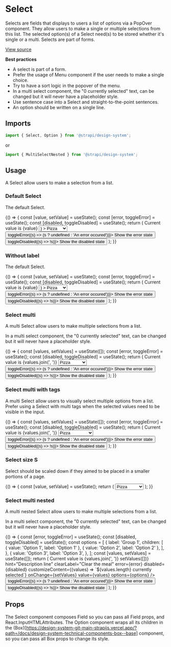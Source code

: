 

<Meta title="Design System/Components/Select" component={Select} />

# Select

Selects are fields that displays to users a list of options via a PopOver component. They allow users to make a single
or multiple selections from this list. The selected option(s) of a Select need(s) to be stored whether it's single or a
multi. Selects are part of forms.

[View source](https://github.com/strapi/design-system/tree/main/packages/strapi-design-system/src/Select)

**Best practices**

- A select is part of a form.
- Prefer the usage of Menu component if the user needs to make a single choice.
- Try to have a sort logic in the popover of the menu.
- In a multi select component, the "0 currently selected" text, can be changed but it will never have a placeholder
  style.
- Use sentence case into a Select and straight-to-the-point sentences.
- An option should be written on a single line.

## Imports

```js
import { Select, Option } from '@strapi/design-system';
```

or

```js
import { MultiSelectNested } from '@strapi/design-system';
```

## Usage

A Select allow users to make a selection from a list.

### Default Select

The default Select.

<Canvas>
  <Story name="base">
    {() => {
      const [value, setValue] = useState();
      const [error, toggleError] = useState();
      const [disabled, toggleDisabled] = useState();
      return (
        <Flex direction="column" alignItems="center" gap={11}>
          <Typography variant="beta">Current value is {value}</Typography>
          <Select
            id="select1"
            label="Choose your meal"
            labelAction={<Earth />}
            required
            placeholder="Your example"
            hint="Description line"
            onClear={() => {
              setValue(undefined);
            }}
            clearLabel="Clear the meal"
            error={error}
            value={value}
            onChange={setValue}
            disabled={disabled}
            selectButtonTitle="Carret Down Button"
          >
            <Option
              value="pizza"
              startIcon={<div style={{ height: '6px', borderRadius: '50%', width: '6px', background: 'red' }} />}
            >
              Pizza
            </Option>
            <Option value="hamburger">Hamburger</Option>
            <Option value="bagel">Bagel</Option>
          </Select>
          <button onClick={() => toggleError((s) => (s ? undefined : 'An error occured'))}>
            <Typography>Show the error state</Typography>
          </button>
          <button onClick={() => toggleDisabled((s) => !s)}>
            <Typography>Show the disabled state</Typography>
          </button>
        </Flex>
      );
    }}
  </Story>
</Canvas>

### Without label

The default Select.

<Canvas>
  <Story name="withoutLabel">
    {() => {
      const [value, setValue] = useState();
      const [error, toggleError] = useState();
      const [disabled, toggleDisabled] = useState();
      return (
        <Flex direction="column" alignItems="center" gap={11}>
          <Typography variant="beta">Current value is {value}</Typography>
          <Select
            id="select1"
            aria-label="Choose your meal"
            placeholder="Your example"
            hint="Description line"
            onClear={() => setValue(undefined)}
            clearLabel="Clear the meal"
            error={error}
            value={value}
            onChange={setValue}
            disabled={disabled}
            startIcon={<Plus />}
            selectButtonTitle="Carret Down Button"
          >
            <Option
              value="pizza"
              startIcon={<div style={{ height: '6px', borderRadius: '50%', width: '6px', background: 'red' }} />}
            >
              Pizza
            </Option>
            <Option value="hamburger">Hamburger</Option>
            <Option value="bagel">Bagel</Option>
          </Select>
          <button onClick={() => toggleError((s) => (s ? undefined : 'An error occured'))}>
            <Typography>Show the error state</Typography>
          </button>
          <button onClick={() => toggleDisabled((s) => !s)}>
            <Typography>Show the disabled state</Typography>
          </button>
        </Flex>
      );
    }}
  </Story>
</Canvas>

### Select multi

A multi Select allow users to make multiple selections from a list.

In a multi select component, the "0 currently selected" text, can be changed but it will never have a placeholder style.

<Canvas>
  <Story name="multi">
    {() => {
      const [values, setValues] = useState([]);
      const [error, toggleError] = useState();
      const [disabled, toggleDisabled] = useState();
      return (
        <Flex direction="column" alignItems="center" gap={11}>
          <Typography as="h2" variant="beta">
            Current value is {values.join(', ')}
          </Typography>
          <Select
            id="select1"
            label="Choose your meal"
            placeholder="Your example"
            onClear={() => setValues([])}
            hint="Description line"
            clearLabel="Clear the meal"
            selectButtonTitle="Carret Down Button"
            error={error}
            value={values}
            onChange={setValues}
            disabled={disabled}
            customizeContent={(values) => `${values.length} currently selected`}
            multi
          >
            <Option multi value="pizza">
              Pizza
            </Option>
            <Option multi value="hamburger">
              Hamburger
            </Option>
            <Option multi value="bagel">
              Bagel
            </Option>
          </Select>
          <button onClick={() => toggleError((s) => (s ? undefined : 'An error occured'))}>
            <Typography>Show the error state</Typography>
          </button>
          <button onClick={() => toggleDisabled((s) => !s)}>
            <Typography>Show the disabled state</Typography>
          </button>
        </Flex>
      );
    }}
  </Story>
</Canvas>

### Select multi with tags

A multi Select allow users to visually select multiple options from a list. Prefer using a Select with multi tags when
the selected values need to be visible in the input.

<Canvas>
  <Story name="multi-withTags">
    {() => {
      const [values, setValues] = useState([]);
      const [error, toggleError] = useState();
      const [disabled, toggleDisabled] = useState();
      return (
        <Flex direction="column" alignItems="center" gap={11}>
          <Typography variant="beta">Current value is {values.join(', ')}</Typography>
          <Select
            id="select1"
            label="Choose your meal"
            placeholder="Your example"
            onClear={() => setValues([])}
            hint="Description line"
            clearLabel="Clear the meal"
            error={error}
            value={values}
            onChange={setValues}
            disabled={disabled}
            customizeContent={(values) => `${values.length} currently selected`}
            selectButtonTitle="Carret Down Button"
            multi
            withTags
          >
            <Option multi value="pizza">
              Pizza
            </Option>
            <Option multi value="hamburger">
              Hamburger
            </Option>
            <Option multi value="bagel">
              Bagel
            </Option>
            {Array(20)
              .fill(null)
              .map((_, i) => (
                <Option multi key={i} value={`${i}`}>
                  Another option
                </Option>
              ))}
          </Select>
          <button onClick={() => toggleError((s) => (s ? undefined : 'An error occured'))}>
            <Typography>Show the error state</Typography>
          </button>
          <button onClick={() => toggleDisabled((s) => !s)}>
            <Typography>Show the disabled state</Typography>
          </button>
        </Flex>
      );
    }}
  </Story>
</Canvas>

### Select size S

Select should be scaled down if they aimed to be placed in a smaller portions of a page.

<Canvas>
  <Story name="size-S">
    {() => {
      const [value, setValue] = useState();
      return (
        <Flex direction="column" alignItems="center" gap={11}>
          <Select
            id="select1"
            label="Choose your meal"
            placeholder="Your example"
            onClear={() => setValue(undefined)}
            hint="Description line"
            clearLabel="Clear the meal"
            error={undefined}
            size="S"
            value={value}
            onChange={setValue}
            disabled={false}
            selectButtonTitle="Carret Down Button"
          >
            <Option value="pizza">Pizza</Option>
            <Option value="hamburger">Hamburger</Option>
            <Option value="bagel">Bagel</Option>
          </Select>
        </Flex>
      );
    }}
  </Story>
</Canvas>

### Select multi nested

A multi nested Select allow users to make multiple selections from a list.

In a multi select component, the "0 currently selected" text, can be changed but it will never have a placeholder style.

<Canvas>
  <Story name="multi-nested">
    {() => {
      const [error, toggleError] = useState();
      const [disabled, toggleDisabled] = useState();
      const options = [
        {
          label: 'Group 1',
          children: [
            { value: 'Option 1', label: 'Option 1' },
            { value: 'Option 2', label: 'Option 2' },
          ],
        },
        {
          value: 'Option 3',
          label: 'Option 3',
        },
      ];
      const [values, setValues] = useState([]);
      return (
        <Flex direction="column" alignItems="center" gap={11}>
          <Typography variant="beta">Current value is {values.join(', ')}</Typography>
          <MultiSelectNested
            id="select1"
            label="Choose your meal"
            placeholder="Your example"
            onClear={() => setValues([])}
            hint="Description line"
            clearLabel="Clear the meal"
            error={error}
            disabled={disabled}
            customizeContent={(values) => `${values.length} currently selected`}
            onChange={setValues}
            value={values}
            options={options}
          />
          <button onClick={() => toggleError((s) => (s ? undefined : 'An error occured'))}>
            <Typography>Show the error state</Typography>
          </button>
          <button onClick={() => toggleDisabled((s) => !s)}>
            <Typography>Show the disabled state</Typography>
          </button>
        </Flex>
      );
    }}
  </Story>
</Canvas>

## Props

The Select component composes Field so you can pass all Field props, and React.InputHTMLAttributes. The Option component
wraps all its children in the
(Box)[https://design-system-git-main-strapijs.vercel.app/?path=/docs/design-system-technical-components-box--base]
component, so you can pass all Box props to change its style.

<ArgsTable of={Select} />
